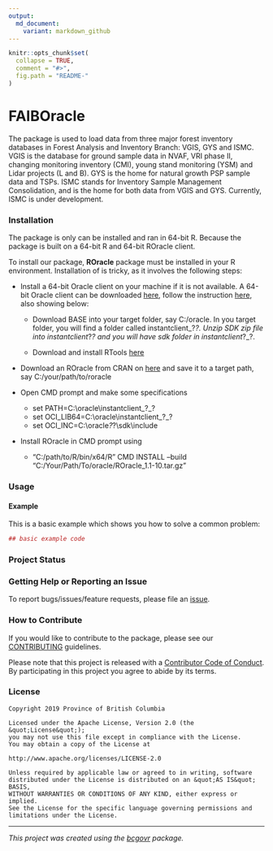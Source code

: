 ```yaml
---
output:
  md_document:
    variant: markdown_github
---
```


```r
knitr::opts_chunk$set(
  collapse = TRUE,
  comment = "#>",
  fig.path = "README-"
)
```

<!-- Add a project state badge
See https://github.com/BCDevExchange/Our-Project-Docs/blob/master/discussion/projectstates.md
If you have bcgovr installed and you use RStudio, click the 'Insert BCDevex Badge' Addin. -->

# FAIBOracle

The package is used to load data from three major forest inventory databases in Forest Analysis and Inventory Branch: VGIS, GYS and ISMC. VGIS is the database for ground sample data in NVAF, VRI phase II, changing monitoring inventory (CMI), young stand monitoring (YSM) and Lidar projects (L and B). GYS is the home for natural growth PSP sample data and TSPs. ISMC stands for Inventory Sample Management Consolidation, and is the home for both data from VGIS and GYS. Currently, ISMC is under development. 


### Installation
The package is only can be installed and ran in 64-bit R. Because the package is built on a 64-bit R and 64-bit ROracle client.

To install our package, **ROracle** package must be installed in your R environment. Installation of \code{ROracle} is tricky, as it involves the following steps:

 * Install a 64-bit Oracle client on your machine if it is not available. A 64-bit Oracle client can be downloaded [here](http://www.oracle.com/technetwork/database/database-technologies/instant-client/downloads/index.html), follow the instruction [here](https://technology.amis.nl/2017/08/23/r-and-the-oracle-database-using-dplyr-dbplyr-with-roracle-on-windows-10/), also showing below:
 
   - Download BASE into your target folder, say C:/oracle. In you target folder, you will find a folder called instantclient_?_?. Unzip SDK zip file into instantclient_?_? and you will have sdk folder in instantclient_?_?.
 
   - Download and install RTools [here](https://cran.r-project.org/bin/windows/Rtools/)
 
 * Download an ROracle from CRAN on [here](https://cran.r-project.org/web/packages/ROracle/index.html) and save it to a target path, say C:/your/path/to/roracle
 
 * Open CMD prompt and make some specifications
     + set PATH=C:\\oracle\\instantclient_?_?
     + set OCI_LIB64=C:\\oracle\\instantclient_?_?
     + set OCI_INC=C:\\oracle\instantclient_?_?\\sdk\\include
 * Install ROracle in CMD prompt using
     + "C:/path/to/R/bin/x64/R" CMD INSTALL --build "C:/Your/Path/To/oracle/ROracle_1.1-10.tar.gz"

### Usage

#### Example

This is a basic example which shows you how to solve a common problem:

```r
## basic example code
```

### Project Status

### Getting Help or Reporting an Issue

To report bugs/issues/feature requests, please file an [issue](https://github.com/bcgov/FAIBOracle/issues/).

### How to Contribute

If you would like to contribute to the package, please see our 
[CONTRIBUTING](CONTRIBUTING.md) guidelines.

Please note that this project is released with a [Contributor Code of Conduct](CODE_OF_CONDUCT.md). By participating in this project you agree to abide by its terms.

### License

```
Copyright 2019 Province of British Columbia

Licensed under the Apache License, Version 2.0 (the &quot;License&quot;);
you may not use this file except in compliance with the License.
You may obtain a copy of the License at

http://www.apache.org/licenses/LICENSE-2.0

Unless required by applicable law or agreed to in writing, software distributed under the License is distributed on an &quot;AS IS&quot; BASIS,
WITHOUT WARRANTIES OR CONDITIONS OF ANY KIND, either express or implied.
See the License for the specific language governing permissions and limitations under the License.
```

---
*This project was created using the [bcgovr](https://github.com/bcgov/bcgovr) package.* 
